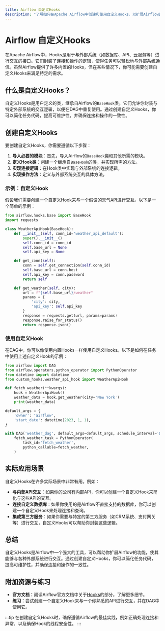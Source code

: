 ```yaml
---
title: Airflow 自定义Hooks
description: "了解如何在Apache Airflow中创建和使用自定义Hooks，以扩展Airflow的功能并满足特定需求。"
---
```


# Airflow 自定义Hooks

在Apache Airflow中，Hooks是用于与外部系统（如数据库、API、云服务等）进行交互的接口。它们封装了连接和操作的逻辑，使得任务可以轻松地与外部系统通信。虽然Airflow提供了许多内置的Hooks，但在某些情况下，你可能需要创建自定义Hooks来满足特定的需求。

## 什么是自定义Hooks？

自定义Hooks是用户定义的类，继承自Airflow的`BaseHook`类。它们允许你封装与特定外部系统的交互逻辑，以便在DAG中重复使用。通过创建自定义Hooks，你可以简化任务代码，提高可维护性，并确保连接和操作的一致性。

## 创建自定义Hooks

要创建自定义Hooks，你需要遵循以下步骤：

1. **导入必要的模块**：首先，导入Airflow的`BaseHook`类和其他所需的模块。
2. **定义Hook类**：创建一个继承自`BaseHook`的类，并实现所需的方法。
3. **实现连接逻辑**：在Hook类中实现与外部系统的连接逻辑。
4. **实现操作方法**：定义与外部系统交互的具体方法。

### 示例：自定义Hook

假设我们需要创建一个自定义Hook来与一个假设的天气API进行交互。以下是一个简单的示例：

```python
from airflow.hooks.base import BaseHook
import requests

class WeatherApiHook(BaseHook):
    def __init__(self, conn_id='weather_api_default'):
        super().__init__()
        self.conn_id = conn_id
        self.base_url = None
        self.api_key = None

    def get_conn(self):
        conn = self.get_connection(self.conn_id)
        self.base_url = conn.host
        self.api_key = conn.password
        return self

    def get_weather(self, city):
        url = f"{self.base_url}/weather"
        params = {
            'city': city,
            'api_key': self.api_key
        }
        response = requests.get(url, params=params)
        response.raise_for_status()
        return response.json()
```

### 使用自定义Hook

在DAG中，你可以像使用内置Hooks一样使用自定义Hooks。以下是如何在任务中使用上述自定义Hook的示例：

```python
from airflow import DAG
from airflow.operators.python_operator import PythonOperator
from datetime import datetime
from custom_hooks.weather_api_hook import WeatherApiHook

def fetch_weather(**kwargs):
    hook = WeatherApiHook()
    weather_data = hook.get_weather(city='New York')
    print(weather_data)

default_args = {
    'owner': 'airflow',
    'start_date': datetime(2023, 1, 1),
}

with DAG('weather_dag', default_args=default_args, schedule_interval='@daily') as dag:
    fetch_weather_task = PythonOperator(
        task_id='fetch_weather',
        python_callable=fetch_weather,
    )
```

## 实际应用场景

自定义Hooks在许多实际场景中非常有用。例如：

- **与内部API交互**：如果你的公司有内部API，你可以创建一个自定义Hook来简化与这些API的交互。
- **连接自定义数据库**：如果你使用的是Airflow不直接支持的数据库，你可以创建一个自定义Hook来处理连接和查询。
- **集成第三方服务**：如果你需要与特定的第三方服务（如CRM系统、支付网关等）进行交互，自定义Hooks可以帮助你封装这些逻辑。

## 总结

自定义Hooks是Airflow中一个强大的工具，可以帮助你扩展Airflow的功能，使其能够与各种外部系统进行交互。通过创建自定义Hooks，你可以简化任务代码，提高可维护性，并确保连接和操作的一致性。

## 附加资源与练习

- **官方文档**：阅读Airflow官方文档中关于[Hooks](https://airflow.apache.org/docs/apache-airflow/stable/concepts.html#hooks)的部分，了解更多细节。
- **练习**：尝试创建一个自定义Hook来与一个你熟悉的API进行交互，并在DAG中使用它。

:::tip
在创建自定义Hooks时，确保遵循Airflow的最佳实践，例如正确处理连接和异常，以及确保Hook的线程安全性。
:::